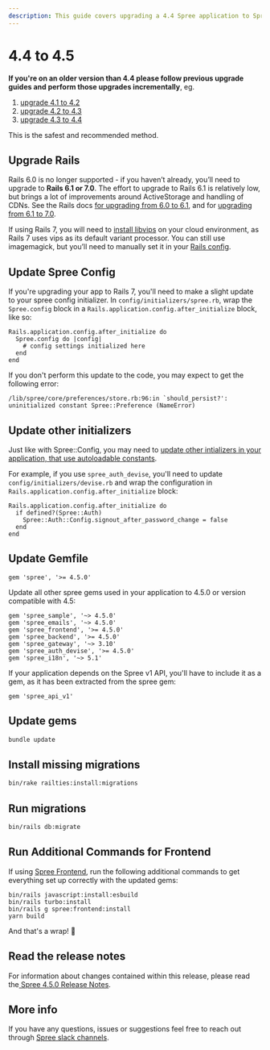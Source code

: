 ```yaml
---
description: This guide covers upgrading a 4.4 Spree application to Spree 4.5.
---
```


# 4.4 to 4.5

**If you're on an older version than 4.4 please follow previous upgrade guides and perform those upgrades incrementally**, eg.

1. [upgrade 4.1 to 4.2](four-dot-one-to-four-dot-two)
2. [upgrade 4.2 to 4.3](fout-dot-two-to-four-dot-three)
3. [upgrade 4.3 to 4.4](https://dev-docs.spreecommerce.org/upgrades/upgrades/4.3-to-4.4)

This is the safest and recommended method.

## Upgrade Rails

Rails 6.0 is no longer supported - if you haven’t already, you’ll need to upgrade to **Rails 6.1 or 7.0**. The effort to upgrade to Rails 6.1 is relatively low, but brings a lot of improvements around ActiveStorage and handling of CDNs. See the Rails docs [for upgrading from 6.0 to 6.1](https://edgeguides.rubyonrails.org/upgrading\_ruby\_on\_rails.html#upgrading-from-rails-6-0-to-rails-6-1), and for [upgrading from 6.1 to 7.0](https://edgeguides.rubyonrails.org/upgrading\_ruby\_on\_rails.html#upgrading-from-rails-6-1-to-rails-7-0).

If using Rails 7, you will need to [install libvips](https://www.libvips.org/install.html) on your cloud environment, as Rails 7 uses vips as its default variant processor. You can still use imagemagick, but you’ll need to manually set it in your [Rails config](https://edgeapi.rubyonrails.org/classes/ActiveStorage/Variant.html).

## Update Spree Config

If you're upgrading your app to Rails 7, you'll need to make a slight update to your spree config initializer. In `config/initializers/spree.rb`, wrap the `Spree.config` block in a `Rails.application.config.after_initialize` block, like so:

```
Rails.application.config.after_initialize do
  Spree.config do |config|
    # config settings initialized here
  end
end
```

If you don't perform this update to the code, you may expect to get the following error:

```shell
/lib/spree/core/preferences/store.rb:96:in `should_persist?': 
uninitialized constant Spree::Preference (NameError)
```

## Update other initializers

Just like with Spree::Config, you may need to [update other intializers in your application, that use autoloadable constants](https://rubyonrails.org/2021/9/3/autoloading-in-rails-7-get-ready).

For example, if you use `spree_auth_devise`, you'll need to update `config/initializers/devise.rb` and wrap the configuration in `Rails.application.config.after_initialize` block:

```
Rails.application.config.after_initialize do
  if defined?(Spree::Auth)
    Spree::Auth::Config.signout_after_password_change = false
  end
end
```

## Update Gemfile

```
gem 'spree', '>= 4.5.0'
```

Update all other spree gems used in your application to 4.5.0 or version compatible with 4.5:

```
gem 'spree_sample', '~> 4.5.0'
gem 'spree_emails', '~> 4.5.0'
gem 'spree_frontend', '>= 4.5.0'
gem 'spree_backend', '>= 4.5.0'
gem 'spree_gateway', '~> 3.10'
gem 'spree_auth_devise', '>= 4.5.0'
gem 'spree_i18n', '~> 5.1'
```

If your application depends on the Spree v1 API, you'll have to include it as a gem, as it has been extracted from the spree gem:

```
gem 'spree_api_v1'
```

## Update gems

```bash
bundle update
```

## Install missing migrations

```bash
bin/rake railties:install:migrations
```

## Run migrations

```bash
bin/rails db:migrate
```

## Run Additional Commands for Frontend

If using [Spree Frontend](https://github.com/spree/spree\_legacy\_frontend), run the following additional commands to get everything set up correctly with the updated gems:

```
bin/rails javascript:install:esbuild
bin/rails turbo:install
bin/rails g spree:frontend:install
yarn build
```

And that's a wrap! :tada:

## Read the release notes

For information about changes contained within this release, please read the[ Spree 4.5.0 Release Notes](https://github.com/spree/spree/releases/tag/v4.5.0).

## More info

If you have any questions, issues or suggestions feel free to reach out through [Spree slack channels](http://slack.spreecommerce.org/).
